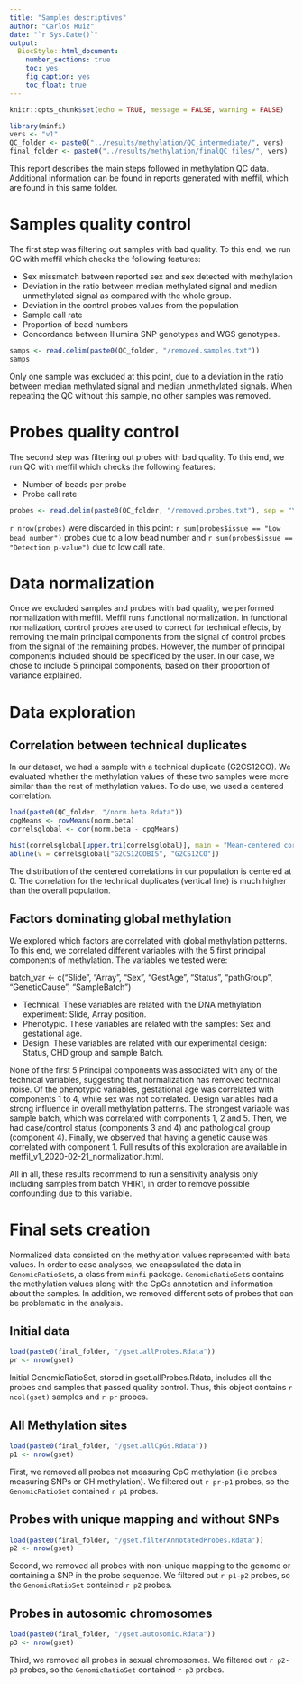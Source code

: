 ```yaml
---
title: "Samples descriptives"
author: "Carlos Ruiz"
date: "`r Sys.Date()`"
output:
  BiocStyle::html_document:
    number_sections: true
    toc: yes
    fig_caption: yes
    toc_float: true
---
```


```r
knitr::opts_chunk$set(echo = TRUE, message = FALSE, warning = FALSE)

```

```r
library(minfi)
vers <- "v1"
QC_folder <- paste0("../results/methylation/QC_intermediate/", vers)
final_folder <- paste0("../results/methylation/finalQC_files/", vers)
```


This report describes the main steps followed in methylation QC data. Additional information can be found in reports generated with meffil, which are found in this same folder.

# Samples quality control

The first step was filtering out samples with bad quality. To this end, we run QC with meffil which checks the following features:

- Sex missmatch between reported sex and sex detected with methylation
- Deviation in the ratio between median methylated signal and median unmethylated signal as compared with the whole group.
- Deviation in the control probes values from the population
- Sample call rate
- Proportion of bead numbers
- Concordance between Illumina SNP genotypes and WGS genotypes.

```r
samps <- read.delim(paste0(QC_folder, "/removed.samples.txt"))
samps
```

Only one sample was excluded at this point, due to a deviation in the ratio between median methylated signal and median unmethylated signals. When repeating the QC without this sample, no other samples was removed.

# Probes quality control

The second step was filtering out probes with bad quality. To this end, we run QC with meffil which checks the following features:

- Number of beads per probe
- Probe call rate

```r
probes <- read.delim(paste0(QC_folder, "/removed.probes.txt"), sep = "\t")
```

`r nrow(probes)` were discarded in this point: `r sum(probes$issue == "Low bead number")` probes due to a low bead number and `r sum(probes$issue == "Detection p-value")` due to low call rate. 


# Data normalization

Once we excluded samples and probes with bad quality, we performed normalization with meffil. Meffil runs functional normalization. In functional normalization, control probes are used to correct for technical effects, by removing the main principal components from the signal of control probes from the signal of the remaining probes. However, the number of principal components included should be specificed by the user. In our case, we chose to include 5 principal components, based on their proportion of variance explained.

# Data exploration

## Correlation between technical duplicates

In our dataset, we had a sample with a technical duplicate (G2CS12CO). We evaluated whether the methylation values of these two samples were more similar than the rest of methylation values. To do use, we used a centered correlation.

```r
load(paste0(QC_folder, "/norm.beta.Rdata"))
cpgMeans <- rowMeans(norm.beta)
correlsglobal <- cor(norm.beta - cpgMeans)

hist(correlsglobal[upper.tri(correlsglobal)], main = "Mean-centered correlation", xlab = "Pearson r")
abline(v = correlsglobal["G2CS12COBIS", "G2CS12CO"])
```

The distribution of the centered correlations in our population is centered at 0. The correlation for the technical duplicates (vertical line) is much higher than the overall population. 

## Factors dominating global methylation

We explored which factors are correlated with global methylation patterns. To this end, we correlated different variables with the 5 first principal components of methylation. The variables we tested were:

batch_var <- c("Slide", "Array", "Sex", "GestAge", "Status", "pathGroup", "GeneticCause", "SampleBatch")

- Technical. These variables are related with the DNA methylation experiment: Slide, Array position.
- Phenotypic. These variables are related with the samples: Sex and gestational age.
- Design. These variables are related with our experimental design: Status, CHD group and sample Batch.

None of the first 5 Principal components was associated with any of the technical variables, suggesting that normalization has removed technical noise. Of the phenotypic variables, gestational age was correlated with components 1 to 4, while sex was not correlated. Design variables had a strong influence in overall methylation patterns. The strongest variable was sample batch, which was correlated with components 1, 2 and 5. Then, we had case/control status (components 3 and 4) and pathological group (component 4). Finally, we observed that having a genetic cause was correlated with component 1. Full results of this exploration are available in meffil_v1_2020-02-21_normalization.html. 

All in all, these results recommend to run a sensitivity analysis only including samples from batch VHIR1, in order to remove possible confounding due to this variable. 

# Final sets creation

Normalized data consisted on the methylation values represented with beta values. In order to ease analyses, we encapsulated the data in `GenomicRatioSet`s, a class from `minfi` package. `GenomicRatioSet`s contains the methylation values along with the CpGs annotation and information about the samples. In addition, we removed different sets of probes that can be problematic in the analysis.

## Initial data

```r
load(paste0(final_folder, "/gset.allProbes.Rdata"))
pr <- nrow(gset)
```

Initial GenomicRatioSet, stored in gset.allProbes.Rdata, includes all the probes and samples that passed quality control. Thus, this object contains `r ncol(gset) ` samples and `r pr` probes.

## All Methylation sites

```r
load(paste0(final_folder, "/gset.allCpGs.Rdata"))
p1 <- nrow(gset)
```

First, we removed all probes not measuring CpG methylation (i.e probes measuring SNPs or CH methylation). We filtered out `r pr-p1` probes, so the `GenomicRatioSet` contained `r p1` probes.

## Probes with unique mapping and without SNPs

```r
load(paste0(final_folder, "/gset.filterAnnotatedProbes.Rdata"))
p2 <- nrow(gset)
```

Second, we removed all probes with non-unique mapping to the genome or containing a SNP in the probe sequence. We filtered out `r p1-p2` probes, so the `GenomicRatioSet` contained `r p2` probes.

## Probes in autosomic chromosomes

```r
load(paste0(final_folder, "/gset.autosomic.Rdata"))
p3 <- nrow(gset)
```

Third, we removed all probes in sexual chromosomes. We filtered out `r p2-p3` probes, so the `GenomicRatioSet` contained `r p3` probes.
